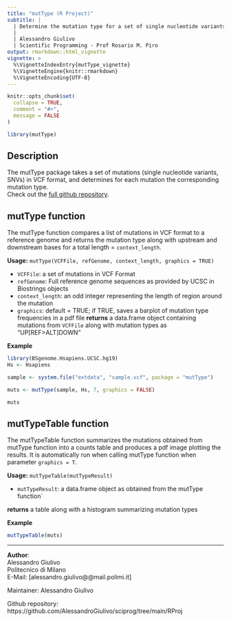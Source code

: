 ```yaml
---
title: "mutType (R Project)"
subtitle: |
  | Determine the mutation type for a set of single nucleotide variants in a genome
  |
  | Alessandro Giulivo
  | Scientific Programming - Prof Rosario M. Piro
output: rmarkdown::html_vignette
vignette: >
  %\VignetteIndexEntry{mutType_vignette}
  %\VignetteEngine{knitr::rmarkdown}
  %\VignetteEncoding{UTF-8}
---
```


```r
knitr::opts_chunk$set(
  collapse = TRUE,
  comment = "#>",
  message = FALSE
)
```

```r
library(mutType)
```

## Description

The mutType package takes a set of mutations (single nucleotide variants, SNVs)
in VCF format,
and determines for each mutation the corresponding mutation type.  
Check out the [full github repository](https://github.com/AlessandroGiulivo/sciprog/tree/main/RProj).


## mutType function

The mutType function compares a list of mutations in VCF format to a reference
genome and returns the mutation type along with upstream and downstream
bases for a total length = `context_length`.

**Usage:** `mutType(VCFFile, refGenome, context_length, graphics = TRUE)`

- `VCFFile`: a set of mutations in VCF Format
- `refGenome`: Full reference genome sequences as provided by
UCSC in Biostrings objects
- `context_length`: an odd integer representing the length of region
around the mutation
- `graphics`: default = TRUE; if TRUE, saves a barplot of mutation type
frequencies in a pdf file
**returns** a data.frame object containing mutations from `VCFFile` along with
mutation types as "UP[REF>ALT]DOWN"

**Example**
```r
library(BSgenome.Hsapiens.UCSC.hg19)
Hs <- Hsapiens

sample <- system.file("extdata", "sample.vcf", package = "mutType")

muts <- mutType(sample, Hs, 7, graphics = FALSE)

muts
```


## mutTypeTable function

The mutTypeTable function summarizes the mutations obtained from mutType
function into a counts table and produces a pdf image plotting the results.
It is automatically run when calling mutType function when parameter
`graphics = T`.

**Usage:** `mutTypeTable(mutTypeResult)`

- `mutTypeResult`: a data.frame object as obtained from the mutType function`

**returns** a table along with a histogram summarizing mutation types

**Example**

```r
mutTypeTable(muts)
```

--------------

**Author**:  
Alessandro Giulivo  
Politecnico di Milano  
E-Mail: [alessandro.giulivo@@mail.polimi.it]  
  
Maintainer: Alessandro Giulivo  
  
Github repository: https://github.com/AlessandroGiulivo/sciprog/tree/main/RProj
